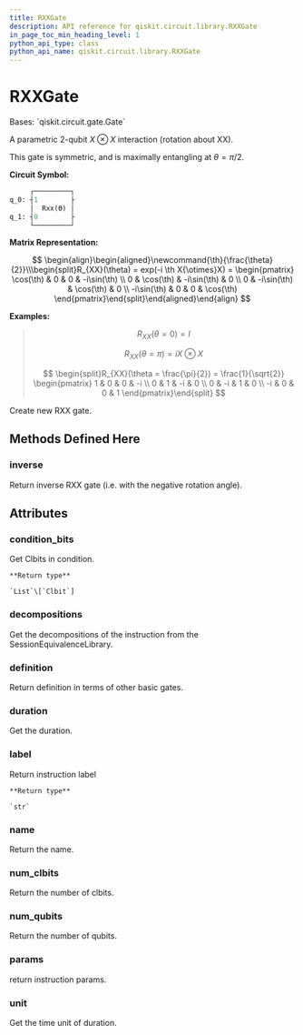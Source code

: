 ```yaml
---
title: RXXGate
description: API reference for qiskit.circuit.library.RXXGate
in_page_toc_min_heading_level: 1
python_api_type: class
python_api_name: qiskit.circuit.library.RXXGate
---
```


# RXXGate

<Class id="qiskit.circuit.library.RXXGate" isDedicatedPage={true} github="https://github.com/qiskit/qiskit/tree/stable/0.20/qiskit/circuit/library/standard_gates/rxx.py" signature="RXXGate(theta, label=None)">
  Bases: `qiskit.circuit.gate.Gate`

  A parametric 2-qubit $X \otimes X$ interaction (rotation about XX).

  This gate is symmetric, and is maximally entangling at $\theta = \pi/2$.

  **Circuit Symbol:**

  ```python
       ┌─────────┐
  q_0: ┤1        ├
       │  Rxx(ϴ) │
  q_1: ┤0        ├
       └─────────┘
  ```

  **Matrix Representation:**

$$
\begin{align}\begin{aligned}\newcommand{\th}{\frac{\theta}{2}}\\\begin{split}R_{XX}(\theta) = exp(-i \th X{\otimes}X) =
\begin{pmatrix}
\cos(\th)   & 0           & 0           & -i\sin(\th) \\
0           & \cos(\th)   & -i\sin(\th) & 0 \\
0           & -i\sin(\th) & \cos(\th)   & 0 \\
-i\sin(\th) & 0           & 0           & \cos(\th)
\end{pmatrix}\end{split}\end{aligned}\end{align} 
$$

  **Examples:**

  > $$
  > R_{XX}(\theta = 0) = I
  > $$
  >
  > $$
  > R_{XX}(\theta = \pi) = i X \otimes X
  > $$
  >
  > $$
  > \begin{split}R_{XX}(\theta = \frac{\pi}{2}) = \frac{1}{\sqrt{2}}
  >                         \begin{pmatrix}
  >                             1  & 0  & 0  & -i \\
  >                             0  & 1  & -i & 0 \\
  >                             0  & -i & 1  & 0 \\
  >                             -i & 0  & 0  & 1
  >                         \end{pmatrix}\end{split}
  > $$

  Create new RXX gate.

  ## Methods Defined Here

  ### inverse

  <Function id="qiskit.circuit.library.RXXGate.inverse" signature="RXXGate.inverse()">
    Return inverse RXX gate (i.e. with the negative rotation angle).
  </Function>

  ## Attributes

  ### condition\_bits

  <Attribute id="qiskit.circuit.library.RXXGate.condition_bits">
    Get Clbits in condition.

    **Return type**

    `List`\[`Clbit`]
  </Attribute>

  ### decompositions

  <Attribute id="qiskit.circuit.library.RXXGate.decompositions">
    Get the decompositions of the instruction from the SessionEquivalenceLibrary.
  </Attribute>

  ### definition

  <Attribute id="qiskit.circuit.library.RXXGate.definition">
    Return definition in terms of other basic gates.
  </Attribute>

  ### duration

  <Attribute id="qiskit.circuit.library.RXXGate.duration">
    Get the duration.
  </Attribute>

  ### label

  <Attribute id="qiskit.circuit.library.RXXGate.label">
    Return instruction label

    **Return type**

    `str`
  </Attribute>

  ### name

  <Attribute id="qiskit.circuit.library.RXXGate.name">
    Return the name.
  </Attribute>

  ### num\_clbits

  <Attribute id="qiskit.circuit.library.RXXGate.num_clbits">
    Return the number of clbits.
  </Attribute>

  ### num\_qubits

  <Attribute id="qiskit.circuit.library.RXXGate.num_qubits">
    Return the number of qubits.
  </Attribute>

  ### params

  <Attribute id="qiskit.circuit.library.RXXGate.params">
    return instruction params.
  </Attribute>

  ### unit

  <Attribute id="qiskit.circuit.library.RXXGate.unit">
    Get the time unit of duration.
  </Attribute>
</Class>


